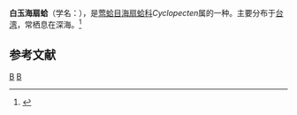 {{Speciesbox
| taxon = Cyclopecten vitreus
| binomial_authority = (Gmelin, 1791)
}}
'''白玉海扇蛤'''（学名：''{{lang|la|Cyclopecten vitreus}}''），是[[莺蛤目|莺蛤目]][[海扇蛤科|海扇蛤科]]''Cyclopecten''属的一种。主要分布于[[台湾|台湾]]，常栖息在深海。<ref>{{cite web|url=http://shell.sinica.edu.tw/chinese/shellbase_detail.php?science_no=3479|title=国际贝库：白玉海扇蛤|publisher=台湾贝类资料库|accessdate=2009-08-11|archive-date=2016-03-04|archive-url=https://web.archive.org/web/20160304203948/http://shell.sinica.edu.tw/chinese/shellbase_detail.php?science_no=3479|dead-url=no}}</ref>

== 参考文献 ==
{{reflist}}
{{Taxonbar|from=Q15234310}}
[[Category:_1791年描述的动物|B]]
[[Category:_海扇蛤科|B]]